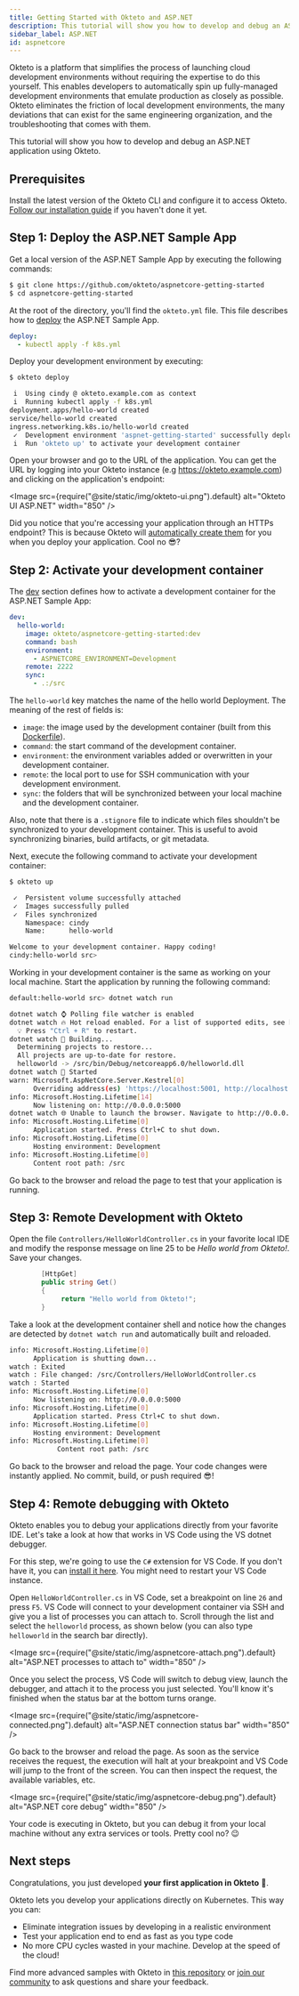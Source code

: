 ```yaml
---
title: Getting Started with Okteto and ASP.NET
description: This tutorial will show you how to develop and debug an ASP.NET application using Okteto
sidebar_label: ASP.NET
id: aspnetcore
---
```



Okteto is a platform that simplifies the process of launching cloud development environments without requiring the expertise to do this yourself. This enables developers to automatically spin up fully-managed development environments that emulate production as closely as possible. Okteto eliminates the friction of local development environments, the many deviations that can exist for the same engineering organization, and the troubleshooting that comes with them.

This tutorial will show you how to develop and debug an ASP.NET application using Okteto.

## Prerequisites

Install the latest version of the Okteto CLI and configure it to access Okteto. [Follow our installation guide](get-started/install-okteto-cli.mdx) if you haven't done it yet.

## Step 1: Deploy the ASP.NET Sample App

Get a local version of the ASP.NET Sample App by executing the following commands:

```bash
$ git clone https://github.com/okteto/aspnetcore-getting-started
$ cd aspnetcore-getting-started
```

At the root of the directory, you'll find the `okteto.yml` file. This file describes how to [deploy](reference/okteto-manifest.mdx#deploy-string-optional) the ASP.NET Sample App.

```yaml title="okteto.yml"
deploy:
  - kubectl apply -f k8s.yml
```

Deploy your development environment by executing:

```bash
$ okteto deploy
```

```bash
 i  Using cindy @ okteto.example.com as context
 i  Running kubectl apply -f k8s.yml
deployment.apps/hello-world created
service/hello-world created
ingress.networking.k8s.io/hello-world created
 ✓  Development environment 'aspnet-getting-started' successfully deployed
 i  Run 'okteto up' to activate your development container
```

Open your browser and go to the URL of the application. You can get the URL by logging into your Okteto instance (e.g https://okteto.example.com) and clicking on the application's endpoint:

<Image
  src={require("@site/static/img/okteto-ui.png").default}
  alt="Okteto UI ASP.NET"
  width="850"
/>

Did you notice that you're accessing your application through an HTTPs endpoint? This is because Okteto will [automatically create them](core/endpoints/automatic-ssl.mdx) for you when you deploy your application. Cool no 😎?

## Step 2: Activate your development container

The [dev](reference/okteto-manifest.mdx#dev-object-optional) section defines how to activate a development container for the ASP.NET Sample App:

```yaml title="okteto.yml"
dev:
  hello-world:
    image: okteto/aspnetcore-getting-started:dev
    command: bash
    environment:
      - ASPNETCORE_ENVIRONMENT=Development
    remote: 2222
    sync: 
      - .:/src
```

The `hello-world` key matches the name of the hello world Deployment. The meaning of the rest of fields is:

- `image`: the image used by the development container (built from this [Dockerfile](https://github.com/okteto/aspnetcore-getting-started/blob/main/Dockerfile)).
- `command`: the start command of the development container.
- `environment`: the environment variables added or overwritten in your development container.
- `remote`: the local port to use for SSH communication with your development environment.
- `sync`: the folders that will be synchronized between your local machine and the development container.

Also, note that there is a `.stignore` file to indicate which files shouldn't be synchronized to your development container.
This is useful to avoid synchronizing binaries, build artifacts, or git metadata.

Next, execute the following command to activate your development container:

```bash
$ okteto up
```

```bash
 ✓  Persistent volume successfully attached
 ✓  Images successfully pulled
 ✓  Files synchronized
    Namespace: cindy
    Name:      hello-world

Welcome to your development container. Happy coding!
cindy:hello-world src>
```

Working in your development container is the same as working on your local machine.
Start the application by running the following command:

```bash
default:hello-world src> dotnet watch run
```

```bash
dotnet watch ⌚ Polling file watcher is enabled
dotnet watch 🔥 Hot reload enabled. For a list of supported edits, see https://aka.ms/dotnet/hot-reload.
  💡 Press "Ctrl + R" to restart.
dotnet watch 🔧 Building...
  Determining projects to restore...
  All projects are up-to-date for restore.
  helloworld -> /src/bin/Debug/netcoreapp6.0/helloworld.dll
dotnet watch 🚀 Started
warn: Microsoft.AspNetCore.Server.Kestrel[0]
      Overriding address(es) 'https://localhost:5001, http://localhost:5000'. Binding to endpoints defined via IConfiguration and/or UseKestrel() instead.
info: Microsoft.Hosting.Lifetime[14]
      Now listening on: http://0.0.0.0:5000
dotnet watch 🌐 Unable to launch the browser. Navigate to http://0.0.0.0:5000
info: Microsoft.Hosting.Lifetime[0]
      Application started. Press Ctrl+C to shut down.
info: Microsoft.Hosting.Lifetime[0]
      Hosting environment: Development
info: Microsoft.Hosting.Lifetime[0]
      Content root path: /src
```

Go back to the browser and reload the page to test that your application is running.

## Step 3: Remote Development with Okteto

Open the file `Controllers/HelloWorldController.cs` in your favorite local IDE and modify the response message on line 25 to be _Hello world from Okteto!_. Save your changes.

```csharp
        [HttpGet]
        public string Get()
        {
             return "Hello world from Okteto!";
        }
```

Take a look at the development container shell and notice how the changes are detected by `dotnet watch run` and automatically built and reloaded.

```bash
info: Microsoft.Hosting.Lifetime[0]
      Application is shutting down...
watch : Exited
watch : File changed: /src/Controllers/HelloWorldController.cs
watch : Started
info: Microsoft.Hosting.Lifetime[0]
      Now listening on: http://0.0.0.0:5000
info: Microsoft.Hosting.Lifetime[0]
      Application started. Press Ctrl+C to shut down.
info: Microsoft.Hosting.Lifetime[0]
      Hosting environment: Development
info: Microsoft.Hosting.Lifetime[0]
            Content root path: /src
```

Go back to the browser and reload the page. Your code changes were instantly applied. No commit, build, or push required 😎!

## Step 4: Remote debugging with Okteto

Okteto enables you to debug your applications directly from your favorite IDE. Let's take a look at how that works in VS Code using the VS dotnet debugger.

For this step, we're going to use the `C#` extension for VS Code. If you don't have it, you can [install it here](https://marketplace.visualstudio.com/items?itemName=ms-vscode.csharp#review-details). You might need to restart your VS Code instance.

Open `HelloWorldController.cs` in VS Code, set a breakpoint on line `26` and press `F5`. VS Code will connect to your development container via SSH and give you a list of processes you can attach to. Scroll through the list and select the `helloworld` process, as shown below (you can also type `helloworld` in the search bar directly).

<Image
  src={require("@site/static/img/aspnetcore-attach.png").default}
  alt="ASP.NET processes to attach to"
  width="850"
/>

Once you select the process, VS Code will switch to debug view, launch the debugger, and attach it to the process you just selected. You'll know it's finished when the status bar at the bottom turns orange.

<Image
  src={require("@site/static/img/aspnetcore-connected.png").default}
  alt="ASP.NET connection status bar"
  width="850"
/>

Go back to the browser and reload the page. As soon as the service receives the request, the execution will halt at your breakpoint and VS Code will jump to the front of the screen. You can then inspect the request, the available variables, etc.

<Image
  src={require("@site/static/img/aspnetcore-debug.png").default}
  alt="ASP.NET core debug"
  width="850"
/>

Your code is executing in Okteto, but you can debug it from your local machine without any extra services or tools. Pretty cool no? 😉

## Next steps

Congratulations, you just developed **your first application in Okteto** 🚀.

Okteto lets you develop your applications directly on Kubernetes. This way you can:

- Eliminate integration issues by developing in a realistic environment
- Test your application end to end as fast as you type code
- No more CPU cycles wasted in your machine. Develop at the speed of the cloud!

Find more advanced samples with Okteto in [this repository](https://github.com/okteto/samples) or [join our community](https://community.okteto.com) to ask questions and share your feedback.
